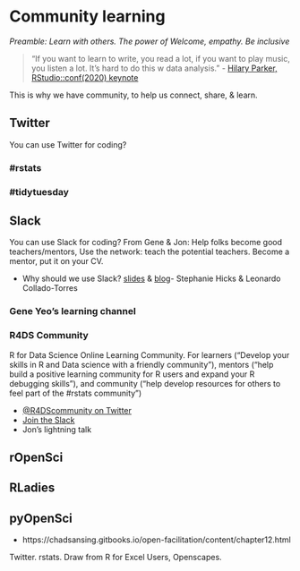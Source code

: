 # Community learning {#community}

*Preamble: Learn with others. The power of Welcome, empathy. Be inclusive*

> "If you want to learn to write, you read a lot, if you want to play music, you listen a lot. It's hard to do this w data analysis." - [Hilary Parker, RStudio::conf(2020) keynote ](https://twitter.com/juliesquid/status/1223046389447311361)

This is why we have community, to help us connect, share, & learn. 



## Twitter {#community-twitter}
You can use Twitter for coding?

### #rstats {#community-rstats}

### #tidytuesday {#tidy-tuesday}
<!---can we do this for python --->

## Slack {#community-slack}
You can use Slack for coding?
From Gene & Jon: Help folks become good teachers/mentors, Use the network: teach the potential teachers. Become a mentor, put it on your CV.

  - Why should we use Slack? [slides](https://docs.google.com/presentation/d/1ji-3hLYPs3yIEu7wqyRdkGanxdON84ypuq8lyL5Yf-I/edit#slide=id.p) & [blog](http://lcolladotor.github.io/2018/06/19/using-slack-for-academic-departmental-communication/#.XqkFPG57nOR)- Stephanie Hicks & Leonardo Collado-Torres 

### Gene Yeo's learning channel


### R4DS <Slack> Community {#community-r4ds}
R for Data Science Online Learning Community. For learners ("Develop your skills in R and Data science with a friendly community"), mentors ("help build a positive learning community for R users and expand your R debugging skills"), and community ("help develop resources for others to feel part of the #rstats community")

- [\@R4DScommunity on Twitter](https://twitter.com/R4DScommunity)
- [Join the Slack](https://www.rfordatasci.com/)
- Jon's lightning talk

## rOpenSci

## RLadies

## pyOpenSci

- https://chadsansing.gitbooks.io/open-facilitation/content/chapter12.html


Twitter. rstats. 
Draw from R for Excel Users, Openscapes.